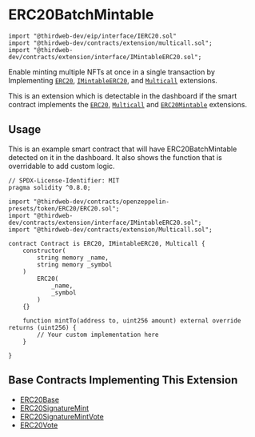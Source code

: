 # ERC20BatchMintable

```solidity
import "@thirdweb-dev/eip/interface/IERC20.sol"
import "@thirdweb-dev/contracts/extension/multicall.sol";
import "@thirdweb-dev/contracts/extension/interface/IMintableERC20.sol";
```

Enable minting multiple NFTs at once in a single transaction by Implementing [`ERC20`](/solidity/extensions/erc20), [`IMintableERC20`](/contracts/build/extensions/erc-20/ERC20BatchMintable), and [`Multicall`](/solidity/extensions/multicall) extensions.

This is an extension which is detectable in the dashboard if the smart contract implements the
[`ERC20`](/solidity/extensions/erc20), [`Multicall`](/solidity/extensions/multicall) and [`ERC20Mintable`](/contracts/build/extensions/erc-20/ERC20BatchMintable) extensions.

## Usage

This is an example smart contract that will have ERC20BatchMintable detected on it in the dashboard. It also shows the function that is overridable to add custom logic.

```solidity
// SPDX-License-Identifier: MIT
pragma solidity ^0.8.0;

import "@thirdweb-dev/contracts/openzeppelin-presets/token/ERC20/ERC20.sol";
import "@thirdweb-dev/contracts/extension/interface/IMintableERC20.sol";
import "@thirdweb-dev/contracts/extension/Multicall.sol";

contract Contract is ERC20, IMintableERC20, Multicall {
    constructor(
        string memory _name,
        string memory _symbol
    )
        ERC20(
            _name,
            _symbol
        )
    {}

    function mintTo(address to, uint256 amount) external override returns (uint256) {
        // Your custom implementation here
    }

}
```

## Base Contracts Implementing This Extension

- [ERC20Base](/solidity/base-contracts/erc20base)
- [ERC20SignatureMint](/solidity/base-contracts/erc20signaturemint)
- [ERC20SignatureMintVote](/solidity/base-contracts/erc20signaturemintvote)
- [ERC20Vote](/solidity/base-contracts/erc20vote)
